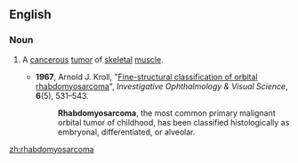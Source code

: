 ==English==
{{wikipedia}}
===Noun===
{{en-noun|pl2=rhabdomyosarcomata}}

#{{pathology}} A [[cancerous]] [[tumor]] of [[skeletal]] [[muscle]].
#* '''1967''', Arnold J. Kroll, "[http://www.iovs.org/content/6/5/531.short Fine-structural classification of orbital rhabdomyosarcoma]", ''Investigative Ophthalmology & Visual Science'', '''6'''(5), 531–543.
#*: '''Rhabdomyosarcoma''', the most common primary malignant orbital tumor of childhood, has been classified histologically as embryonal, differentiated, or alveolar.

[[zh:rhabdomyosarcoma]]